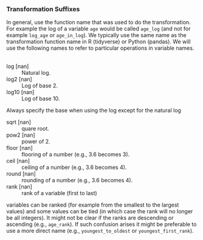
### Transformation Suffixes

 In general, use the function name that was used to do the transformation. 
For example the log of a variable `age` would be called `age_log` (and not for example `log_age` or `age_in_log`). We typically use the same name as the transformation function name in R (tidyverse) or Python (pandas).  We will use the following names to refer to particular operations in variable names.

<br>log	[nan]
: Natural log.



log2	[nan]
: Log of base 2.



log10	[nan]
: Log of base 10.

:::{.callout-note}

 Always specify the base when using the log except for the natural log  

:::



sqrt	[nan]
: quare root.



pow2	[nan]
: power of 2.



floor	[nan]
: flooring of a number (e.g., 3.6 becomes 3).



ceil	[nan]
: ceiling of a number (e.g., 3.6 becomes 4).



round	[nan]
: rounding of a number (e.g., 3.6 becomes 4).



rank	[nan]
: rank of a variable (first to last)

:::{.callout-note}

 variables can be ranked (for example from the smallest to the largest values) and some values can be tied (in which case the rank will no longer be all integers). It might not be clear if the ranks are descending or ascending (e.g., `age_rank`). If such confusion arises it might be preferable to use a more direct name (e.g., `youngest_to_oldest` or `youngest_first_rank`). 

:::



